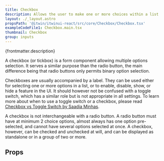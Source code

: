 ```yaml
---
title: Checkbox
description: Allows the user to make one or more choices within a list of options.
layout: ./_layout.astro
propsPath: '@itwin/itwinui-react/src/core/Checkbox/Checkbox.tsx'
exampleCodeFile1: Checkbox.main.tsx
thumbnail: Checkbox
group: inputs
---
```



<p>{frontmatter.description}</p>

<LiveExample src={frontmatter.exampleCodeFile1} />

A checkbox (or tickbox) is a form component allowing multiple options selection. It serves a similar purpose than the radio button, the main difference being that radio buttons only permits binary option selection.

Checkboxes are usually accompanied by a label. They can be used either for selecting one or more options in a list, or to enable, disable, show, or hide a feature in the UI. It should however not be confused with a toggle switch, which has a similar role but is not appropriate in all settings. To learn more about when to use a toggle switch or a checkbox, please read [Checkbox vs Toggle Switch by Saadia Minhas](https://uxplanet.org/checkbox-vs-toggle-switch-7fc6e83f10b8).

A checkbox is not interchangeable with a radio button. A radio button must have at minimum 2 choice options, almost always has one option pre-selected, and cannot have several options selected at once. A checkbox, however, can be checked and unchecked at will, and can be displayed as standalone or in a group of two or more.

## Props

<PropsTable path={frontmatter.propsPath} />
